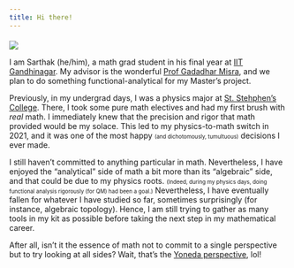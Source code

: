 ```yaml
---
title: Hi there!
---
```


::::: {.grid style="gap: 20px 10px;"}

```{=html}
    <div class="g-col-12" style="font-size: 0;">
        <img src="files/rainbow-bar.svg" height="5px" width="100%">
    </div>
```

:::{.g-col-12 .g-col-sm-4}
```{=html}
    <div class="grid" style="--bs-columns: 5; gap: 0">
        <div class="g-col-1 d-col-sm-0"></div>
        <div class="g-col-3 g-col-sm-5">
          <picture>
            <source media="(min-width: 576px)" srcset="files/me-long.jpg">
            <source media="(max-width: 576px)" srcset="files/me-short.jpg">
            <img src="files/me-short.jpg" class="img-fluid">
          </picture>
        </div>
        <div class="g-col-1 g-col-sm-0"></div>
      </div>
```
:::

::: {.g-col-12 .g-col-sm-8}
<p>I am Sarthak (he/him), a math grad student in his final year at [IIT Gandhinagar](https://iitgn.ac.in/). My advisor is the wonderful [Prof Gadadhar Misra](https://www.isibang.ac.in/~gm/), and we plan to do something functional-analytical for my Master's project.</p>
<p>Previously, in my undergrad days, I was a physics major at [St. Stehphen's College](https://www.ststephens.edu/). There, I took some pure math electives and had my first brush with *real* math. I immediately knew that the precision and rigor that math provided would be my solace. This led to my physics-to-math switch in 2021, and it was one of the most happy [(and dichotomously, tumultuous)]{style="font-size: 0.7em"} decisions I ever made.</p>
<p>I still haven't committed to anything particular in math. Nevertheless, I have enjoyed the "analytical" side of math a bit more than its "algebraic" side, and that could be due to my physics roots. [(Indeed, during my physics days, doing functional analysis rigorously (for QM) had been a goal.)]{style="font-size: 0.7em"} Nevertheless, I have eventually fallen for whatever I have studied so far, sometimes surprisingly (for instance, algebraic topology). Hence, I am still trying to gather as many tools in my kit as possible before taking the next step in my mathematical career.</p>
<p style="margin-bottom: 0px">After all, isn't it the essence of math not to commit to a single perspective but to try looking at all sides? Wait, that's the [Yoneda perspective](https://www.math3ma.com/blog/the-yoneda-perspective), lol!</p>
:::

```{=html}
    <div class="g-col-12" style="font-size: 0;">
        <img src="files/rainbow-bar.svg" height="5px" width="100%">
    </div>
```

:::::